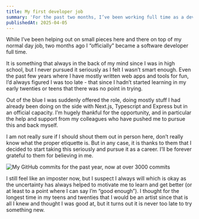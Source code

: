```yaml
---
title: My first developer job
summary: 'For the past two months, I’ve been working full time as a developer. '
publishedAt: 2025-04-05
---
```

While I’ve been helping out on small pieces here and there on top of my normal day job, two months ago I “officially” became a software developer full time.

It is something that always in the back of my mind since I was in high school, but I never pursued it seriously as I felt I wasn’t smart enough. Even the past few years where I have mostly written web apps and tools for fun, I’d always figured I was too late - that since I hadn’t started learning in my early twenties or teens that there was no point in trying.

Out of the blue I was suddenly offered the role, doing mostly stuff I had already been doing on the side with Next.js, Typescript and Express but in an official capacity. I’m hugely thankful for the opportunity, and in particular the help and support from my colleagues who have pushed me to pursue this and back myself.

I am not really sure if I should shout them out in person here, don’t really know what the proper etiquette is. But in any case, it is thanks to them that I decided to start taking this seriously and pursue it as a career. I’ll be forever grateful to them for believing in me.

![My GitHub commits for the past year, now at over 3000 commits](/my-first-developer-job/IMG_5117.png)

I still feel like an imposter now, but I suspect I always will which is okay as the uncertainty has always helped to motivate me to learn and get better (or at least to a point where I can say I’m “good enough”). I thought for the longest time in my teens and twenties that I would be an artist since that is all I knew and thought I was good at, but it turns out it is never too late to try something new.
